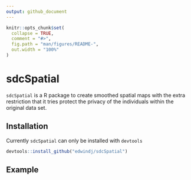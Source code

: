 ```yaml
---
output: github_document
---
```


<!-- README.md is generated from README.Rmd. Please edit that file -->

```r
knitr::opts_chunk$set(
  collapse = TRUE,
  comment = "#>",
  fig.path = "man/figures/README-",
  out.width = "100%"
)
```
# sdcSpatial

`sdcSpatial` is a R package to create smoothed spatial maps with the extra restriction that it tries protect the privacy of 
the individuals within the original data set.

## Installation

Currently `sdcSpatial` can only be installed with `devtools`
``` r
devtools::install_github("edwindj/sdcSpatial")
```

## Example

```r
```
